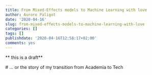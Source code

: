 ```yaml
---
title: From Mixed-Effects models to Machine Learning with love
author: Aurore Paligot
date: '2020-04-16'
slug: from-mixed-effects-models-to-machine-learning-with-love
categories: []
tags: []
publishdate: '2020-04-16T12:58:17+02:00'
comments: yes
---
```

 ** this is a draft**
 
 # ... or the story of my transition from Academia to Tech
 